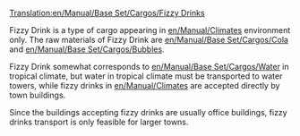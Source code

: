 [[Translation:en/Manual/Base Set/Cargos/Fizzy Drinks]]
{{en/Manual/Base Set/Cargos/Cargo|
name=Fizzy Drinks|
image=en/Manual/Base Set/Industries/ColaWells.png|
produced=[[en/Manual/Base Set/Industries/Fizzy Drink Factory]]|
accepted=[[en/Manual/Towns]]
}}

Fizzy Drink is a type of cargo appearing in [[en/Manual/Climates]] environment only.  The raw materials of Fizzy Drink are [[en/Manual/Base Set/Cargos/Cola]] and [[en/Manual/Base Set/Cargos/Bubbles]].

Fizzy Drink somewhat corresponds to [[en/Manual/Base Set/Cargos/Water]] in tropical climate, but water in tropical climate must be transported to water towers, while fizzy drinks in [[en/Manual/Climates]] are accepted directly by town buildings.

Since the buildings accepting fizzy drinks are usually office buildings, fizzy drinks transport is only feasible for larger towns.